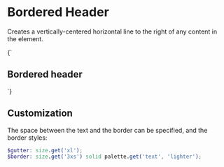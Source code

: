 
<Meta title="Atoms/Bordered header" />

# Bordered Header

Creates a vertically-centered horizontal line to the right of any content in the element.

<Canvas>
  <Story name="Bordered header">
    {`
      <h2 class="a-bordered-header">Bordered header</h2>
    `}
  </Story>
</Canvas>

## Customization

The space between the text and the border can be specified, and the border styles:

```scss
$gutter: size.get('xl');
$border: size.get('3xs') solid palette.get('text', 'lighter');
```
